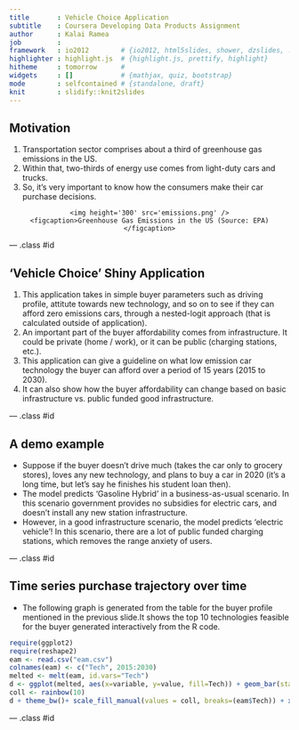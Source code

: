 ```yaml
---
title       : Vehicle Choice Application
subtitle    : Coursera Developing Data Products Assignment
author      : Kalai Ramea
job         : 
framework   : io2012        # {io2012, html5slides, shower, dzslides, ...}
highlighter : highlight.js  # {highlight.js, prettify, highlight}
hitheme     : tomorrow      # 
widgets     : []            # {mathjax, quiz, bootstrap}
mode        : selfcontained # {standalone, draft}
knit        : slidify::knit2slides
---
```


## Motivation

1. Transportation sector comprises about a third of greenhouse gas emissions in the US.
2. Within that, two-thirds of energy use comes from light-duty cars and trucks.
3. So, it's very important to know how the consumers make their car purchase decisions.

<div style='text-align: center;'>
    <img height='300' src='emissions.png' />
    <figcaption>Greenhouse Gas Emissions in the US (Source: EPA)</figcaption>
</div>

--- .class #id 

## 'Vehicle Choice' Shiny Application

1. This application takes in simple buyer parameters such as driving profile, attitute towards new technology, and so on to see if they can afford zero emissions cars, through a nested-logit approach (that is calculated outside of application).
2. An important part of the buyer affordability comes from infrastructure. It could be private (home / work), or it can be public (charging stations, etc.).
3. This application can give a guideline on what low emission car technology the buyer can afford over a period of 15 years (2015 to 2030).
4. It can also show how the buyer affordability can change based on basic infrastructure vs. public funded good infrastructure.

--- .class #id 

## A demo example

- Suppose if the buyer doesn't drive much (takes the car only to grocery stores), loves any new technology, and plans to buy a car in 2020 (it's a long time, but let's say he finishes his student loan then). 
- The model predicts 'Gasoline Hybrid' in a business-as-usual scenario. In this scenario government provides no subsidies for electric cars, and doesn't install any new station infrastructure.
- However, in a good infrastructure scenario, the model predicts 'electric vehicle'! In this scenario, there are a lot of public funded charging stations, which removes the range anxiety of users.

--- .class #id 

## Time series purchase trajectory over time

- The following graph is generated from the table for the buyer profile mentioned in the previous slide.It shows the top 10 technologies feasible for the buyer generated interactively from the R code.

```r
require(ggplot2)
require(reshape2)
eam <- read.csv("eam.csv")
colnames(eam) <- c("Tech", 2015:2030)
melted <- melt(eam, id.vars="Tech")
d <- ggplot(melted, aes(x=variable, y=value, fill=Tech)) + geom_bar(stat='identity')
coll <- rainbow(10)
d + theme_bw()+ scale_fill_manual(values = coll, breaks=(eam$Tech)) + xlab("")+ylab("Purchase Probability")+ ggtitle("Top 10 Vehicles: Business As Usual Scenario") + theme(plot.title = element_text(size = 18, face="bold")) + theme(axis.title = element_text(size = 14, face="bold"))+ theme(axis.text = element_text(size = 14, face="bold"))+ theme(axis.text.x=element_text(angle=90, vjust=1))
```
--- .class #id 




